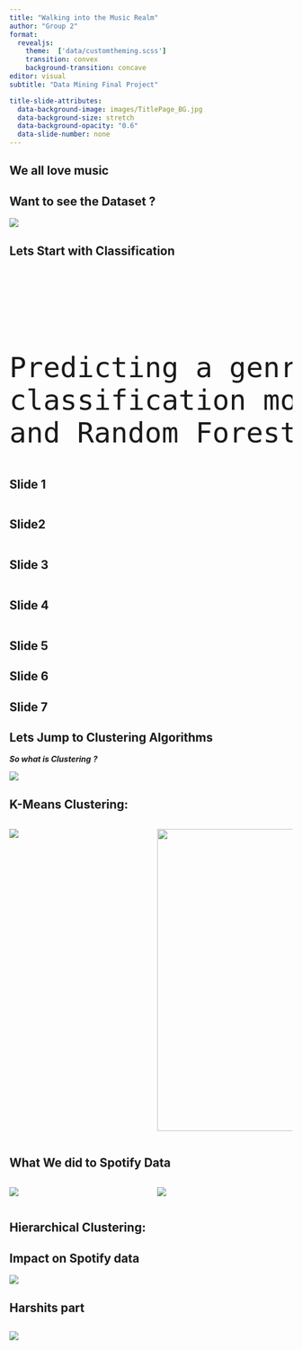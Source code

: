 ```yaml
---
title: "Walking into the Music Realm"
author: "Group 2"
format:
  revealjs:
    theme:  ['data/customtheming.scss']
    transition: convex
    background-transition: concave
editor: visual
subtitle: "Data Mining Final Project"

title-slide-attributes:
  data-background-image: images/TitlePage_BG.jpg
  data-background-size: stretch
  data-background-opacity: "0.6"
  data-slide-number: none
---
```


## We all love music

## Want to see the Dataset ?

![](Images/Data-Set.png){fig-alt="Dataset Introduction"}

## Lets Start with Classification

```{=html}
<pre style="text-align:center; font-size:50px">


Predicting a genre of the song by using 
classification models: KNN, Naive Bayes 
and Random Forest.</pre>
```
## Slide 1

```r

```

## Slide2

```r

```

## Slide 3

```r

```

## Slide 4

```r

```

## Slide 5

## Slide 6

## Slide 7

## Lets Jump to Clustering Algorithms

***So what is Clustering*** ***?***

![](Images/Cluster.png){fig-alt="Explaining Cluster" fig-align="center"}

## K-Means Clustering:

::: columns
::: {.column width="50%"}
![](Images/Guns%20in%20circle.png){fig-alt="Guns in Circle"}
:::

::: {.column width="50%"}
![](Images/6alcZ.gif){fig-alt="MadMan" fig-align="center" width="580" height="537"}
:::
:::

## What We did to Spotify Data

::: columns
::: {.column width="50%"}
![](Images/K-means(Part 1).png){fig-align="center"}
:::

::: {.column width="50%"}
![](Images/KMeans(Part2).png){fig-align="center"}
:::
:::

## Hierarchical Clustering:

## Impact on Spotify data

![](Images/ClusteringHC.png)

## Harshits part 

## 

![](Images/It Identify the most frequently occurring elements (1).png)
